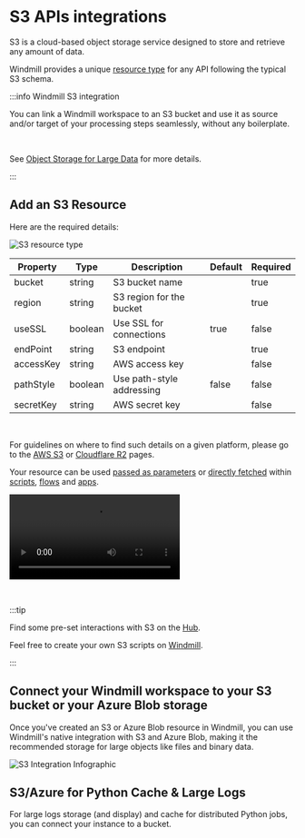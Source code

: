 
# S3 APIs integrations

S3 is a cloud-based object storage service designed to store and retrieve any amount of data.

Windmill provides a unique [resource type](https://hub.windmill.dev/resource_types/42/) for any API following the typical S3 schema.

:::info Windmill S3 integration

You can link a Windmill workspace to an S3 bucket and use it as source and/or target of your processing steps seamlessly, without any boilerplate.

<br/>

See [Object Storage for Large Data](../core_concepts/11_persistent_storage/large_data_files.mdx) for more details.

:::

## Add an S3 Resource

Here are the required details:

![S3 resource type](../assets/integrations/add-s3.png.webp)

| Property  | Type    | Description               | Default | Required |
| --------- | ------- | ------------------------- | ------- | -------- |
| bucket    | string  | S3 bucket name            |         | true     |
| region    | string  | S3 region for the bucket  |         | true     |
| useSSL    | boolean | Use SSL for connections   | true    | false    |
| endPoint  | string  | S3 endpoint               |         | true     |
| accessKey | string  | AWS access key            |         | false    |
| pathStyle | boolean | Use path-style addressing | false   | false    |
| secretKey | string  | AWS secret key            |         | false    |

<br/>

For guidelines on where to find such details on a given platform, please go to the [AWS S3](./aws-s3.mdx) or [Cloudflare R2](./cloudflare-r2.mdx) pages.

Your resource can be used [passed as parameters](../core_concepts/3_resources_and_types/index.mdx#passing-resources-as-parameters-to-scripts-preferred) or [directly fetched](../core_concepts/3_resources_and_types/index.mdx#fetching-them-from-within-a-script-by-using-the-wmill-client-in-the-respective-language) within [scripts](../script_editor/index.mdx), [flows](../flows/1_flow_editor.mdx) and [apps](../apps/0_app_editor/index.mdx).

<video
	className="border-2 rounded-xl object-cover w-full h-full dark:border-gray-800"
	controls
	src="/videos/add_resources_variables.mp4"
/>

<br/>

:::tip

Find some pre-set interactions with S3 on the [Hub](https://hub.windmill.dev/integrations/s3).

Feel free to create your own S3 scripts on [Windmill](../getting_started/00_how_to_use_windmill/index.mdx).

:::

## Connect your Windmill workspace to your S3 bucket or your Azure Blob storage

Once you've created an S3 or Azure Blob resource in Windmill, you can use Windmill's native integration with S3 and Azure Blob, making it the recommended storage for large objects like files and binary data.

![S3 Integration Infographic](../core_concepts/11_persistent_storage/s3_infographics.png "S3 Integration Infographic")

<div className="grid grid-cols-2 gap-6 mb-4">
	<DocCard
		title="Object Storage for Large Data: S3, R2, MinIO, Azure Blob"
		description="Windmill comes with a native integration with S3 and Azure Blob, making it the recommended storage for large objects like files and binary data."
		href="/docs/core_concepts/persistent_storage/large_data_files"
	/>
</div>

## S3/Azure for Python Cache & Large Logs

For large logs storage (and display) and cache for distributed Python jobs, you can connect your instance to a bucket.

<div className="grid grid-cols-2 gap-6 mb-4">
	<DocCard
		title="S3/Azure for Python Cache & Large Logs"
		description="For large logs storage and cache for distributed Python jobs, you can connect your instance to a bucket."
		href="/docs/core_concepts/jobs#s3azure-for-python-cache--large-logs"
	/>
</div>